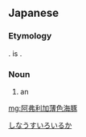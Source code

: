 ==Japanese==
{{ja-kanjitab|あ|ふ|り|か|うす|いろ|sort=あふりかうすいろいるか|yomi=irr}}
{{wikipedia|lang=ja|アフリカウスイロイルカ}}
{{rfv|lang=ja}}

===Etymology===
{{compound|lang=ja|アフリカ|薄色海豚|tr1=Afurika|tr2=usuiro iruka|t1=[[Africa]]|t2=[[Indian]] [[humpback]] [[dolphin]]|sort=あふりかうすいろいるか}}. {{ja-l|阿弗利加}} is {{ateji|sort=あふりかうすいろいるか}}.

===Noun===
{{ja-noun|^アフリカ うすいろ いるか|^アフリカ ウスイロ イルカ}}

# an {{vern|Atlantic humpback dolphin}}

[[Category:ja:Cetaceans|しなうすいろいるか]]

[[mg:阿弗利加薄色海豚]]